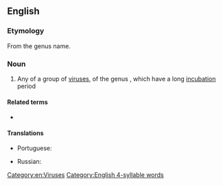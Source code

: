 {{also|lentivírus}}
==English==

===Etymology===
From the genus name.

===Noun===
{{wikipedia}}
{{en-noun|es}}

# Any of a group of [[virus]]es, of the genus {{taxlink|Lentivirus|genus|noshow=1}}, which have a long [[incubation]] period

====Related terms====
* {{l|en|lentiviral}}

====Translations====
{{trans-top|any virus of the genus ''Lentivirus''}}
* Portuguese: {{t|pt|lentivírus|m}}
{{trans-mid}}
* Russian: {{t|ru|лентиви́рус|m}}
{{trans-bottom}}

[[Category:en:Viruses]]
[[Category:English 4-syllable words]]